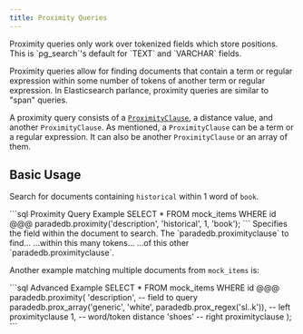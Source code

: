 ```yaml
---
title: Proximity Queries
---
```


<Note>
  Proximity queries only work over tokenized fields which store positions. This
  is `pg_search`'s default for `TEXT` and `VARCHAR` fields.
</Note>

Proximity queries allow for finding documents that contain a term or regular expression within some number of tokens of another term or regular expression. In Elasticsearch parlance, proximity queries are similar to "span" queries.

A proximity query consists of a [`ProximityClause`](proximity_clause), a distance value, and another `ProximityClause`. As mentioned, a `ProximityClause` can be a term or a regular expression. It can also be another `ProximityClause` or an array of them.

## Basic Usage

Search for documents containing `historical` within 1 word of `book`.

<CodeGroup>
  ```sql Proximity Query Example SELECT * FROM mock_items WHERE id @@@
  paradedb.proximity('description', 'historical', 1, 'book'); ```
</CodeGroup>

<ParamField body="field" required>
  Specifies the field within the document to search.
</ParamField>
<ParamField body="left" required>
  The `paradedb.proximityclause` to find...
</ParamField>
<ParamField body="distance" required>
  ...within this many tokens...
</ParamField>
<ParamField body="right" required>
  ...of this other `paradedb.proximityclause`.
</ParamField>

Another example matching multiple documents from `mock_items` is:

<CodeGroup>
  ```sql Advanced Example SELECT * FROM mock_items WHERE id @@@
  paradedb.proximity( 'description', -- field to query
  paradedb.prox_array('generic', 'white', paradedb.prox_regex('sl..k')), -- left
  proximityclause 1, -- word/token distance 'shoes' -- right proximityclause );
  ```
</CodeGroup>
